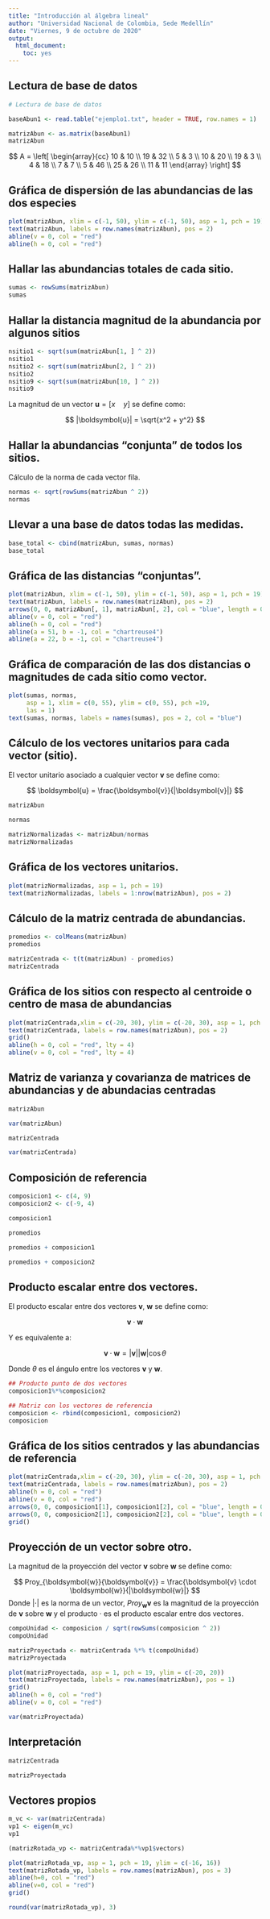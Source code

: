 ```yaml
---
title: "Introducción al álgebra lineal"
author: "Universidad Nacional de Colombia, Sede Medellín"
date: "Viernes, 9 de octubre de 2020"
output: 
  html_document: 
    toc: yes
---
```



## Lectura de base de datos

```r
# Lectura de base de datos

baseAbun1 <- read.table("ejemplo1.txt", header = TRUE, row.names = 1)
```

```r
matrizAbun <- as.matrix(baseAbun1)
matrizAbun
```

$$
A =
\left[ \begin{array}{cc}
10  & 10 \\
19  & 32 \\
5   & 3 \\
10  & 20 \\
19  &  3 \\
4   & 18 \\
7   & 7 \\
5   & 46 \\
25  & 26 \\
11   & 11 \end{array} \right]
$$


## Gráfica de dispersión de las abundancias de las dos especies
```r
plot(matrizAbun, xlim = c(-1, 50), ylim = c(-1, 50), asp = 1, pch = 19)
text(matrizAbun, labels = row.names(matrizAbun), pos = 2)
abline(v = 0, col = "red")
abline(h = 0, col = "red")
```


## Hallar las abundancias totales de cada sitio.

```r
sumas <- rowSums(matrizAbun)
sumas
```


## Hallar la distancia magnitud de la abundancia por algunos sitios
```r
nsitio1 <- sqrt(sum(matrizAbun[1, ] ^ 2))
nsitio1
nsitio2 <- sqrt(sum(matrizAbun[2, ] ^ 2))
nsitio2
nsitio9 <- sqrt(sum(matrizAbun[10, ] ^ 2))
nsitio9
```

La magnitud de un vector  $\boldsymbol{u} = [x \quad y]$ se define como:

$$
 |\boldsymbol{u}| = \sqrt{x^2 + y^2}
$$

## Hallar la abundancias "conjunta" de todos los sitios.

Cálculo de la norma de cada vector fila.
```r
normas <- sqrt(rowSums(matrizAbun ^ 2))
normas
```

## Llevar a una base de datos todas las medidas.

```r
base_total <- cbind(matrizAbun, sumas, normas)
base_total
```



## Gráfica de las distancias "conjuntas".

```r
plot(matrizAbun, xlim = c(-1, 50), ylim = c(-1, 50), asp = 1, pch = 19)
text(matrizAbun, labels = row.names(matrizAbun), pos = 2)
arrows(0, 0, matrizAbun[, 1], matrizAbun[, 2], col = "blue", length = 0.2)
abline(v = 0, col = "red")
abline(h = 0, col = "red")
abline(a = 51, b = -1, col = "chartreuse4")
abline(a = 22, b = -1, col = "chartreuse4")
```


## Gráfica de comparación de las dos distancias o magnitudes de cada sitio como vector.

```r
plot(sumas, normas,
     asp = 1, xlim = c(0, 55), ylim = c(0, 55), pch =19,
     las = 1)
text(sumas, normas, labels = names(sumas), pos = 2, col = "blue")
```

## Cálculo de los vectores unitarios para cada vector (sitio).

El vector unitario asociado a cualquier vector $\boldsymbol{v}$ se define como:

$$
 \boldsymbol{u} = \frac{\boldsymbol{v}}{|\boldsymbol{v}|}
$$

```r
matrizAbun
```

```r
normas
```


```r
matrizNormalizadas <- matrizAbun/normas
matrizNormalizadas
```

## Gráfica de los vectores unitarios.

```r

plot(matrizNormalizadas, asp = 1, pch = 19)
text(matrizNormalizadas, labels = 1:nrow(matrizAbun), pos = 2)

```

## Cálculo de la matriz centrada de abundancias.



```r
promedios <- colMeans(matrizAbun)
promedios
```



```r
matrizCentrada <- t(t(matrizAbun) - promedios)
matrizCentrada
```


## Gráfica de los sitios con respecto al centroide o centro de masa de abundancias

```r
plot(matrizCentrada,xlim = c(-20, 30), ylim = c(-20, 30), asp = 1, pch = 19)
text(matrizCentrada, labels = row.names(matrizAbun), pos = 2)
grid()
abline(h = 0, col = "red", lty = 4)
abline(v = 0, col = "red", lty = 4)

```

## Matriz de varianza y covarianza de matrices de abundancias y de abundacias centradas
```r
matrizAbun
```

```r
var(matrizAbun)
```


```r
matrizCentrada
```

```r
var(matrizCentrada)
```




## Composición de referencia

```r
composicion1 <- c(4, 9)
composicion2 <- c(-9, 4)
```

```r
composicion1
```

```r
promedios
```


```r
promedios + composicion1
```
```r
promedios + composicion2
```



## Producto escalar entre dos vectores.

El producto escalar entre dos vectores $\boldsymbol{v}$, $\boldsymbol{w}$ se 
define como:

$$
 \boldsymbol{v} \cdot \boldsymbol{w}
$$

Y es equivalente a:

$$
 \boldsymbol{v} \cdot \boldsymbol{w} = |\boldsymbol{v}| |\boldsymbol{w}| \cos \theta
$$

Donde $\theta$ es el ángulo entre los vectores $\boldsymbol{v}$ y $\boldsymbol{w}$.

```r
## Producto punto de dos vectores
composicion1%*%composicion2
```


```r
## Matriz con los vectores de referencia
composicion <- rbind(composicion1, composicion2)
composicion
```




## Gráfica de los sitios centrados y las abundancias de referencia

```r

plot(matrizCentrada,xlim = c(-20, 30), ylim = c(-20, 30), asp = 1, pch = 19)
text(matrizCentrada, labels = row.names(matrizAbun), pos = 2)
abline(h = 0, col = "red")
abline(v = 0, col = "red")
arrows(0, 0, composicion1[1], composicion1[2], col = "blue", length = 0.2, lwd = 2)
arrows(0, 0, composicion2[1], composicion2[2], col = "blue", length = 0.2, lwd = 2)
grid()
```


## Proyección de un vector sobre otro.

La magnitud de la proyección del vector $\boldsymbol{v}$ sobre $\boldsymbol{w}$ se
define como:

$$
 Proy_{\boldsymbol{w}}{\boldsymbol{v}} = \frac{\boldsymbol{v} \cdot \boldsymbol{w}}{|\boldsymbol{w}|}
$$
Donde $|\cdot|$ es la norma de un vector, 
$Proy_{\boldsymbol{w}}{\boldsymbol{v}}$ es la magnitud de la proyección
de $\boldsymbol{v}$ sobre $\boldsymbol{w}$ y el producto $\cdot$ es
el producto escalar entre dos vectores.

```r
compoUnidad <- composicion / sqrt(rowSums(composicion ^ 2))
compoUnidad
```

```r
matrizProyectada <- matrizCentrada %*% t(compoUnidad)
matrizProyectada
```



```r
plot(matrizProyectada, asp = 1, pch = 19, ylim = c(-20, 20))
text(matrizProyectada, labels = row.names(matrizAbun), pos = 1)
grid()
abline(h = 0, col = "red")
abline(v = 0, col = "red")
```

```r
var(matrizProyectada)
```

## Interpretación

```r
matrizCentrada
```

```r
matrizProyectada
```


## Vectores propios


```r
m_vc <- var(matrizCentrada)
vp1 <- eigen(m_vc)
vp1
```

```r
(matrizRotada_vp <- matrizCentrada%*%vp1$vectors)
```


```r
plot(matrizRotada_vp, asp = 1, pch = 19, ylim = c(-16, 16))
text(matrizRotada_vp, labels = row.names(matrizAbun), pos = 3)
abline(h=0, col = "red")
abline(v=0, col = "red")
grid()
```

```r
round(var(matrizRotada_vp), 3)
```

